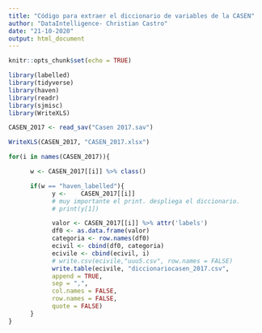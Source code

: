 ```yaml
---
title: "Código para extraer el diccionario de variables de la CASEN"
author: "DataIntelligence- Christian Castro"
date: "21-10-2020"
output: html_document
---
```


```r
knitr::opts_chunk$set(echo = TRUE)
```

```r
library(labelled)
library(tidyverse)
library(haven)
library(readr)
library(sjmisc)
library(WriteXLS)
```
```r

CASEN_2017 <- read_sav("Casen 2017.sav")

```

```r

WriteXLS(CASEN_2017, "CASEN_2017.xlsx")
```


```r
for(i in names(CASEN_2017)){

      w <- CASEN_2017[[i]] %>% class()

      if(w == "haven_labelled"){
            y <-    CASEN_2017[[i]]
            # muy importante el print. despliega el diccionario.
            # print(y[1])

            valor <- CASEN_2017[[i]] %>% attr('labels')
            df0 <- as.data.frame(valor)
            categoria <- row.names(df0)
            ecivil <- cbind(df0, categoria)
            ecivile <- cbind(ecivil, i)
            # write.csv(ecivile,"uuu5.csv", row.names = FALSE)
            write.table(ecivile, "diccionariocasen_2017.csv",
            append = TRUE,
            sep = ",",
            col.names = FALSE,
            row.names = FALSE,
            quote = FALSE)
      }
}
```
